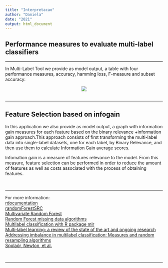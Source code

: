 ---
title: "Interpretacao"
author: "Daniela"
date: "2021"
output: html_document
---

## **Performance measures to evaluate multi-label classifiers** <br>
<hr>


In Multi-Label Tool we provide as model output, a table with four performance measures, accuracy, hamming loss, F-measure and subset accuracy:<br>


<center>
![](perfmeasues.png)
</center>
<br>
<hr>

## **Feature Selection based on infogain** <br>



In this application we also provide as model output, a graph with information gain measures for each feature based on the binary relevance +information gain approach.This approach consists of first transforming the multi-label data into single-label datasets, one for each label, by Binary Relevance, and then use them to calculate Information Gain average scores. 

Infomation gain is a measure of features relevance to the model. From this measure, feature selection can be performed in order to reduce the amount of features as well as costs associated with the process of obtaining features. 


<br>
<hr>

For more information: <br>
[rdocumentation](https://www.rdocumentation.org/packages/MultivariateRandomForest/versions/1.1/topics/MultivariateRandomForest) <br>
[randomForestSRC](https://cran.r-project.org/web/packages/randomForestSRC/randomForestSRC.pdf)  <br>
[Multivariate Random Forest ](https://wires.onlinelibrary.wiley.com/doi/10.1002/widm.12) <br>
[Random Forest missing data algorithms](https://onlinelibrary.wiley.com/doi/10.1002/sam.11348) <br>
[ Multilabel classification with R package mlr](https://arxiv.org/pdf/1703.08991.pdf) <br>
[Multi‐label learning: a review of the state of the art and ongoing research](https://wires.onlinelibrary.wiley.com/doi/10.1002/widm.1139)<br>
[ Addressing imbalance in multilabel classification: Measures and random resampling algorithms](https://www.sciencedirect.com/science/article/abs/pii/S0925231215004269?via%3Dihub)<br>
[Spolaôr, Newton, et al.](https://www.sciencedirect.com/science/article/pii/S1571066113000121)<br>


<br>
<hr>
